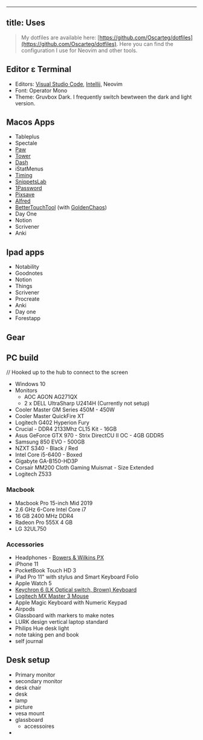 
---
title: Uses
---

> My dotfiles are available here: [https://github.com/Oscarteg/dotfiles](https://github.com/Oscarteg/dotfiles). Here you can find the configuration I use for Neovim and other tools. 

## Editor ε Terminal

- Editors: [Visual Studio Code](https://code.visualstudio.com/), [Intellij](https://www.jetbrains.com/idea/), Neovim
- Font: Operator Mono
- Theme: Gruvbox Dark. I frequently switch bewtween the dark and light version.

## Macos Apps

- Tableplus
- Spectale
- [Paw](https://paw.cloud)
- [Tower](https://www.git-tower.com/)
- [Dash](https://kapeli.com/dash)
- iStatMenus
- [Timing](https://timingapp.com/)
- [SnippetsLab](https://www.renfei.org/snippets-lab/)
- [1Password](https://1password.com/)
- [Pixsave](http://www.littlehj.com/)
- [Alfred](https://www.alfredapp.com/)
- [BetterTouchTool](https://folivora.ai/) (with [GoldenChaos](https://goldenchaos.net/goldenchaos-btt.html))
- Day One
- Notion
- Scrivener
- Anki

## Ipad apps

- Notability
- Goodnotes
- Notion
- Things
- Scrivener
- Procreate
- Anki
- Day one
- Forestapp

## Gear

## PC build

// Hooked up to the hub to connect to the screen

- Windows 10
- Monitors
  - AOC AGON AG271QX
  - 2 x DELL UltraSharp U2414H (Currently not setup)
- Cooler Master GM Series 450M - 450W
- Cooler Master QuickFire XT
- Logitech G402 Hyperion Fury
- Crucial - DDR4 2133Mhz CL15 Kit - 16GB
- Asus GeForce GTX 970 - Strix DirectCU II OC - 4GB GDDR5
- Samsung 850 EVO - 500GB
- NZXT S340 - Black / Red
- Intel Core i5-6400 - Boxed
- Gigabyte GA-B150-HD3P
- Corsair MM200 Cloth Gaming Muismat - Size Extended
- Logitech Z533

### Macbook

- Macbook Pro 15-inch Mid 2019
- 2.6 GHz 6-Core Intel Core i7
- 16 GB 2400 MHz DDR4
- Radeon Pro 555X 4 GB
- LG 32UL750

### Accessories

- Headphones - [Bowers & Wilkins PX](https://www.bowerswilkins.com/headphones/px)
- iPhone 11
- PocketBook Touch HD 3
- iPad Pro 11" with stylus and Smart Keyboard Folio
- Apple Watch 5
- [Keychron 6 (LK Optical switch, Brown) Keyboard](https://www.keychron.com/products/keychron-k6-wireless-mechanical-keyboard)
- [Logitech MX Master 3 Mouse](https://www.amazon.com/Logitech-Master-Wireless-Mouse-High-precision/dp/B00TZR3WRM)
- Apple Magic Keyboard with Numeric Keypad
- Airpods
- Glassboard with markers to make notes
- LURK design vertical laptop standard
- Philips Hue desk light
- note taking pen and book
- self journal

## Desk setup
- Primary monitor
- secondary monitor
- desk chair
- desk
- lamp
- picture
- vesa mount
- glassboard
  - accessoires
- 


